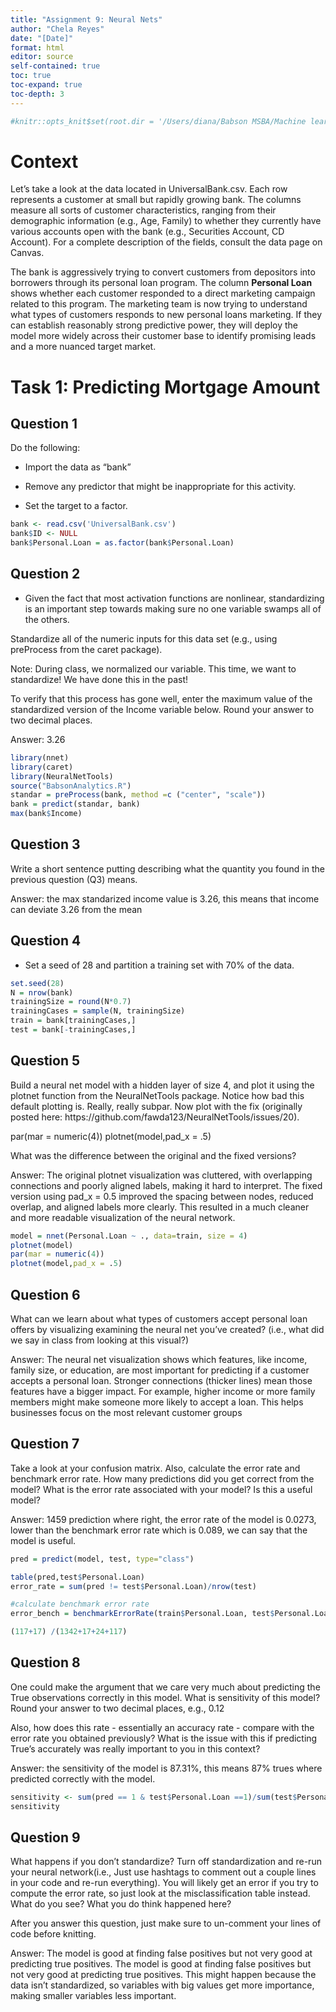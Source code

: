 ```yaml
---
title: "Assignment 9: Neural Nets"
author: "Chela Reyes"
date: "[Date]"
format: html
editor: source
self-contained: true
toc: true
toc-expand: true
toc-depth: 3
---
```


```r
#knitr::opts_knit$set(root.dir = '/Users/diana/Babson MSBA/Machine learning')
```

# Context

Let’s take a look at the data located in UniversalBank.csv. Each row represents a customer at small but rapidly growing bank. The columns measure all sorts of customer characteristics, ranging from their demographic information (e.g., Age, Family) to whether they currently have various accounts open with the bank (e.g., Securities Account, CD Account). For a complete description of the fields, consult the data page on Canvas.

The bank is aggressively trying to convert customers from depositors into borrowers through its personal loan program. The column **Personal Loan** shows whether each customer responded to a direct marketing campaign related to this program. The marketing team is now trying to understand what types of customers responds to new personal loans marketing. If they can establish reasonably strong predictive power, they will deploy the model more widely across their customer base to identify promising leads and a more nuanced target market.


# Task 1: Predicting Mortgage Amount

## Question 1

Do the following:

* Import the data as "bank"

* Remove any predictor that might be inappropriate for this activity.

* Set the target to a factor.

```r
bank <- read.csv('UniversalBank.csv')
bank$ID <- NULL
bank$Personal.Loan = as.factor(bank$Personal.Loan)
```

## Question 2

* Given the fact that most activation functions are nonlinear, standardizing is an important step towards making sure no one variable swamps all of the others.

Standardize all of the numeric inputs for this data set (e.g., using preProcess from the caret package). 

Note: During class, we normalized our variable. This time, we want to standardize! We have done this in the past!

To verify that this process has gone well, enter the maximum value of the standardized version of the Income variable below. Round your answer to two decimal places.

Answer: 3.26

```r
library(nnet)
library(caret)
library(NeuralNetTools)
source("BabsonAnalytics.R")
standar = preProcess(bank, method =c ("center", "scale"))
bank = predict(standar, bank)
max(bank$Income)


```

## Question 3

Write a short sentence putting describing what the quantity you found in the previous question (Q3) means.

Answer: the max standarized income value is 3.26, this means that income can deviate 3.26 from the mean 


## Question 4

* Set a seed of 28 and partition a training set with 70% of the data.

```r
set.seed(28)
N = nrow(bank)
trainingSize = round(N*0.7)
trainingCases = sample(N, trainingSize)
train = bank[trainingCases,]
test = bank[-trainingCases,]
```





## Question 5

Build a neural net model with a hidden layer of size 4, and plot it using the plotnet function from the NeuralNetTools package. Notice how bad this default plotting is. Really, really subpar. Now plot with the fix (originally posted here: https://github.com/fawda123/NeuralNetTools/issues/20).

par(mar = numeric(4))
plotnet(model,pad_x = .5)

What was the difference between the original and the fixed versions?

Answer: 
The original plotnet visualization was cluttered, with overlapping connections and poorly aligned labels, making it hard to interpret. The fixed version using pad_x = 0.5 improved the spacing between nodes, reduced overlap, and aligned labels more clearly. This resulted in a much cleaner and more readable visualization of the neural network.

```r
model = nnet(Personal.Loan ~ ., data=train, size = 4)
plotnet(model)
par(mar = numeric(4))
plotnet(model,pad_x = .5)
```


## Question 6

What can we learn about what types of customers accept personal loan offers by visualizing examining the neural net you've created? (i.e., what did we say in class from looking at this visual?)

Answer: The neural net visualization shows which features, like income, family size, or education, are most important for predicting if a customer accepts a personal loan. Stronger connections (thicker lines) mean those features have a bigger impact. For example, higher income or more family members might make someone more likely to accept a loan. This helps businesses focus on the most relevant customer groups


## Question 7

Take a look at your confusion matrix. Also, calculate the error rate and benchmark error rate. How many predictions did you get correct from the model? What is the error rate associated with your model? Is this a useful model?

Answer: 1459 prediction where right, the error rate of the model is 0.0273, lower than the benchmark error rate which is 0.089, we can say that  the model is useful.

```r
pred = predict(model, test, type="class")

table(pred,test$Personal.Loan)
error_rate = sum(pred != test$Personal.Loan)/nrow(test)

#calculate benchmark error rate
error_bench = benchmarkErrorRate(train$Personal.Loan, test$Personal.Loan)

(117+17) /(1342+17+24+117)
```



## Question 8

One could make the argument that we care very much about predicting the True observations correctly in this model. What is sensitivity of this model? Round your answer to two decimal places, e.g., 0.12

Also, how does this rate - essentially an accuracy rate - compare with the error rate you obtained previously? What is the issue with this if predicting True's accurately was really important to you in this context?

Answer: the sensitivity of the model is 87.31%, this means 87% trues where predicted correctly with the model.

```r
sensitivity <- sum(pred == 1 & test$Personal.Loan ==1)/sum(test$Personal.Loan == 1)
sensitivity
```


## Question 9

What happens if you don't standardize? Turn off standardization and re-run your neural network(i.e., Just use hashtags to comment out a couple lines in your code and re-run everything). You will likely get an error if you try to compute the error rate, so just look at the misclassification table instead. What do you see? What you do think happened here?

After you answer this question, just make sure to un-comment your lines of code before knitting.

Answer: The model is good at finding false positives but not very good at predicting true positives.
The model is good at finding false positives but not very good at predicting true positives. This might happen because the data isn’t standardized, so variables with big values get more importance, making smaller variables less important.


